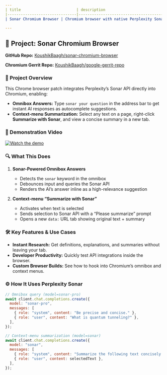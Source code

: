 ```yaml
---
| title                         | description                                                                                   | sidebar_position | keywords                                                       |
|-------------------------------|-----------------------------------------------------------------------------------------------|------------------|----------------------------------------------------------------|
| Sonar Chromium Browser | Chromium browser with native Perplexity Sonar API integration: omnibox answers & context-menu summarization | 9                | sonar, chromium, omnibox, context-menu, summarize, hackathon, api |

---
```


## 🚀 Project: Sonar Chromium Browser

**GitHub Repo:** [KoushikBaagh/sonar-chromium-browser](https://github.com/KoushikBaagh/perplexity-hackathon-chromium)

**Chromium Gerrit Repo:** [KoushikBaagh/google-gerrit-repo](https://chromium-review.googlesource.com/c/chromium/src/+/6778540)

### 📖 Project Overview

This Chrome browser patch integrates Perplexity’s Sonar API directly into Chromium, enabling:

- **Omnibox Answers:** Type `sonar your question` in the address bar to get instant AI responses as autocomplete suggestions.
- **Context-menu Summarization:** Select any text on a page, right-click **Summarize with Sonar**, and view a concise summary in a new tab.

### 🎥 Demonstration Video

[![Watch the demo](https://img.youtube.com/vi/nFhciodeQ-c/0.jpg)](https://youtu.be/nFhciodeQ-c)

### 🔍 What This Does

1. **Sonar-Powered Omnibox Answers**

   - Detects the `sonar` keyword in the omnibox
   - Debounces input and queries the Sonar API
   - Renders the AI’s answer inline as a high-relevance suggestion

2. **Context-menu “Summarize with Sonar”**
   - Activates when text is selected
   - Sends selection to Sonar API with a “Please summarize” prompt
   - Opens a new `data:` URL tab showing original text + summary

### 🛠 Key Features & Use Cases

- **Instant Research:** Get definitions, explanations, and summaries without leaving your tab.
- **Developer Productivity:** Quickly test API integrations inside the browser.
- **Custom Browser Builds:** See how to hook into Chromium’s omnibox and context menus.

### ⚙️ How It Uses Perplexity Sonar

```js
// Omnibox query (model=sonar-pro)
await client.chat.completions.create({
  model: "sonar-pro",
  messages: [
    { role: "system", content: "Be precise and concise." },
    { role: "user", content: "What is quantum tunneling?" },
  ],
});

// Context-menu summarization (model=sonar)
await client.chat.completions.create({
  model: "sonar",
  messages: [
    { role: "system", content: "Summarize the following text concisely." },
    { role: "user", content: selectedText },
  ],
});
```
